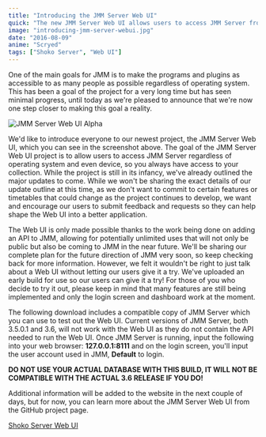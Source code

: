 ```yaml
---
title: "Introducing the JMM Server Web UI"
quick: "The new JMM Server Web UI allows users to access JMM Server from any operating system or device."
image: "introducing-jmm-server-webui.jpg"
date: "2016-08-09"
anime: "Scryed"
tags: ["Shoko Server", "Web UI"]
---
```


One of the main goals for JMM is to make the programs and plugins as accessible to as many people as possible regardless of operating system. This has been a goal of the project for a very long time but has seen minimal progress, until today as we're pleased to announce that we're now one step closer to making this goal a reality.

![JMM Server Web UI Alpha](/images/blog/introducing-jmm-server-webui-alpha.jpg)

We'd like to introduce everyone to our newest project, the JMM Server Web UI, which you can see in the screenshot above. The goal of the JMM Server Web UI project is to allow users to access JMM Server regardless of operating system and even device, so you always have access to your collection. While the project is still in its infancy, we've already outlined the major updates to come. While we won't be sharing the exact details of our update outline at this time, as we don't want to commit to certain features or timetables that could change as the project continues to develop, we want and encourage our users to submit feedback and requests so they can help shape the Web UI into a better application.

The Web UI is only made possible thanks to the work being done on adding an API to JMM, allowing for potentially unlimited uses that will not only be public but also be coming to JMM in the near future. We'll be sharing our complete plan for the future direction of JMM very soon, so keep checking back for more information. However, we felt it wouldn't be right to just talk about a Web UI without letting our users give it a try. We've uploaded an early build for use so our users can give it a try! For those of you who decide to try it out, please keep in mind that many features are still being implemented and only the login screen and dashboard work at the moment.

The following download includes a compatible copy of JMM Server which you can use to test out the Web UI. Current versions of JMM Server, both 3.5.0.1 and 3.6, will not work with the Web UI as they do not contain the API needed to run the Web UI. Once JMM Server is running, input the following into your web browser: **127.0.0.1:8111** and on the login screen, you'll input the user account used in JMM, **Default** to login.

**DO NOT USE YOUR ACTUAL DATABASE WITH THIS BUILD, IT WILL NOT BE COMPATIBLE WITH THE ACTUAL 3.6 RELEASE IF YOU DO!**

Additional information will be added to the website in the next couple of days, but for now, you can learn more about the JMM Server Web UI from the GitHub project page.

[Shoko Server Web UI](https://github.com/ShokoAnime/ShokoServer-WebUI)
